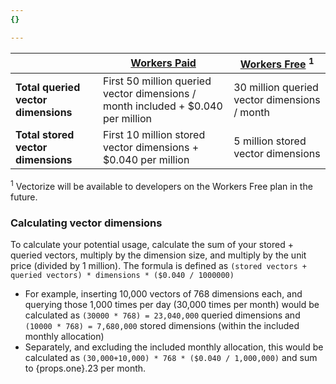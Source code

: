 ```yaml
---
{}

---
```



|                                     | [Workers Paid](/workers/platform/pricing/#workers)                               | [Workers Free](/workers/platform/pricing/#workers) <sup>1</sup> |
| ----------------------------------- | -------------------------------------------------------------------------------- | --------------------------------------------------------------- |
| **Total queried vector dimensions** | First 50 million queried vector dimensions / month included + $0.040 per million | 30 million queried vector dimensions / month                    |
| **Total stored vector dimensions**  | First 10 million stored vector dimensions + $0.040 per million                   | 5 million stored vector dimensions                              |

<sup>1</sup> Vectorize will be available to developers on the Workers Free plan in the future.

### Calculating vector dimensions

To calculate your potential usage, calculate the sum of your stored + queried vectors, multiply by the dimension size, and multiply by the unit price (divided by 1 million). The formula is defined as `(stored vectors + queried vectors) * dimensions * ($0.040 / 1000000)`

* For example, inserting 10,000 vectors of 768 dimensions each, and querying those 1,000 times per day (30,000 times per month) would be calculated as `(30000 * 768) = 23,040,000` queried dimensions and `(10000 * 768) = 7,680,000` stored dimensions (within the included monthly allocation)
* Separately, and excluding the included monthly allocation, this would be calculated as `(30,000+10,000) * 768 * ($0.040 / 1,000,000)` and sum to {props.one}.23 per month.
